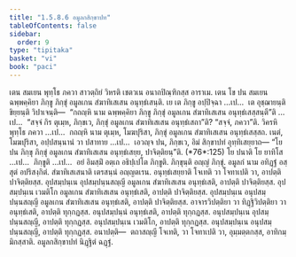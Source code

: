 ```yaml
---
title: "1.5.8.6 อมูลกสิกฺขาปท"
tableOfContents: false
sidebar:
  order: 9
type: "tipitaka"
basket: "vi"
book: "paci"
---
```



<DynamicBreadcrumb />

<Division number="459" book="paci">

<Paragraph number="1367" book="paci">
เตน สมเยน พุทฺโธ ภควา สาวตฺถิยํ วิหรติ เชตวเน อนาถปิณฺฑิกสฺส อาราเม. เตน โข ปน สมเยน ฉพฺพคฺคิยา ภิกฺขู ภิกฺขุํ อมูลเกน สํฆาทิเสเสน อนุทฺธํเสนฺติ.
</Paragraph>

<Paragraph number="1368" book="paci">
เย เต ภิกฺขู อปฺปิจฺฉา …เป…  เต อุชฺฌายนฺติ ขิยฺยนฺติ วิปาเจนฺติ—  “กถญฺหิ นาม ฉพฺพคฺคิยา ภิกฺขู ภิกฺขุํ อมูลเกน สํฆาทิเสเสน อนุทฺธํเสสฺสนฺตี”ติ …เป…  “สจฺจํ กิร ตุเมฺห, ภิกฺขเว, ภิกฺขุํ อมูลเกน สํฆาทิเสเสน อนุทฺธํเสถา”ติ? “สจฺจํ, ภควา”ติ. วิครหิ พุทฺโธ ภควา …เป…  กถญฺหิ นาม ตุเมฺห, โมฆปุริสา, ภิกฺขุํ อมูลเกน สํฆาทิเสเสน อนุทฺธํเสสฺสถ. เนตํ, โมฆปุริสา, อปฺปสนฺนานํ วา ปสาทาย …เป…  เอวญฺจ ปน, ภิกฺขเว, อิมํ สิกฺขาปทํ อุทฺทิเสยฺยาถ—
</Paragraph>

</Division>
<Division number="460" book="paci">

<Paragraph number="1369" book="paci">
<Emphasis>“โย ปน ภิกฺขุ ภิกฺขุํ อมูลเกน สํฆาทิเสเสน อนุทฺธํเสยฺย, ปาจิตฺติยนฺ”</Emphasis>ติ. (*76*:<Emphasis>125</Emphasis>)
</Paragraph>

</Division>
<Division number="461" book="paci">

<Paragraph number="1370" book="paci">
<Emphasis>โย ปนา</Emphasis>ติ โย ยาทิโส …เป…  <Emphasis>ภิกฺขู</Emphasis>ติ …เป…  อยํ อิมสฺมิํ อตฺเถ อธิปฺเปโต ภิกฺขูติ.
</Paragraph>

<Paragraph number="1371" book="paci">
<Emphasis>ภิกฺขุนฺ</Emphasis>ติ อญฺญํ ภิกฺขุํ.
</Paragraph>

<Paragraph number="1372" book="paci">
<Emphasis>อมูลกํ</Emphasis> นาม อทิฏฺฐํ อสฺสุตํ อปริสงฺกิตํ.
</Paragraph>

<Paragraph number="1373" book="paci">
<Emphasis>สํฆาทิเสเสนา</Emphasis>ติ เตรสนฺนํ อญฺญตเรน.
</Paragraph>

<Paragraph number="1374" book="paci">
<Emphasis>อนุทฺธํเสยฺยา</Emphasis>ติ โจเทติ วา โจทาเปติ วา, อาปตฺติ ปาจิตฺติยสฺส.
</Paragraph>

</Division>
<Division number="462" book="paci">

<Paragraph number="1375" book="paci">
อุปสมฺปนฺเน อุปสมฺปนฺนสญฺญี อมูลเกน สํฆาทิเสเสน อนุทฺธํเสติ, อาปตฺติ ปาจิตฺติยสฺส. อุปสมฺปนฺเน เวมติโก อมูลเกน สํฆาทิเสเสน อนุทฺธํเสติ, อาปตฺติ ปาจิตฺติยสฺส. อุปสมฺปนฺเน อนุปสมฺปนฺนสญฺญี อมูลเกน สํฆาทิเสเสน อนุทฺธํเสติ, อาปตฺติ ปาจิตฺติยสฺส.
</Paragraph>

<Paragraph number="1376" book="paci">
อาจารวิปตฺติยา วา ทิฏฺฐิวิปตฺติยา วา อนุทฺธํเสติ, อาปตฺติ ทุกฺกฏสฺส. อนุปสมฺปนฺนํ อนุทฺธํเสติ, อาปตฺติ ทุกฺกฏสฺส. อนุปสมฺปนฺเน อุปสมฺปนฺนสญฺญี, อาปตฺติ ทุกฺกฏสฺส. อนุปสมฺปนฺเน เวมติโก, อาปตฺติ ทุกฺกฏสฺส. อนุปสมฺปนฺเน อนุปสมฺปนฺนสญฺญี, อาปตฺติ ทุกฺกฏสฺส.
</Paragraph>

</Division>
<Division number="463" book="paci">

<Paragraph number="1377" book="paci">
อนาปตฺติ—  ตถาสญฺญี โจเทติ, วา โจทาเปติ วา, อุมฺมตฺตกสฺส, อาทิกมฺมิกสฺสาติ.

</Paragraph>
</Division>

<Paragraph number="1378" type="center" book="paci">
อมูลกสิกฺขาปทํ นิฏฺฐิตํ ฉฏฺฐํ.
</Paragraph>